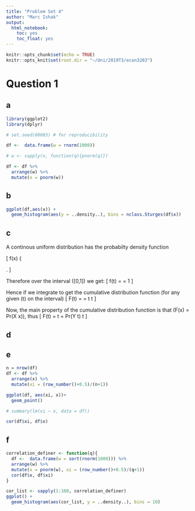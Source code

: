 ---
title: "Problem Set 4"
author: "Marc Ishak"
output:
  html_notebook:
    toc: yes
    toc_float: yes
---

```{r setup, include=FALSE}
knitr::opts_chunk$set(echo = TRUE)
knitr::opts_knit$set(root.dir = "~/Uni/2019T3/econ3203")

```



# Question 1
## a

```{r}
library(ggplot2)
library(dplyr)

# set.seed(80085) # for reproducibility 

df <-  data.frame(w = rnorm(1000))

# w <- sapply(x, function(q){pnorm(q)})

df <- df %>% 
  arrange(w) %>% 
  mutate(x = pnorm(w))
```


## b 


```{r}
ggplot(df,aes(x)) +
  geom_histogram(aes(y = ..density..), bins = nclass.Sturges(df$x))


```


## c

A continous uniform distribution has the probabilty density function 

\[
f(x) \left\{ \begin{array}{l}
\frac{1}{b-a} \quad a \leq x \leq b \\
0 \quad \quad \text{otherwise}
\end{array}
\right.
\]

Therefore over the interval \([0,1]\) we get:
\[
f(t) = \frac{1}{1-0} = 1
\]

Hence if we integrate to get the cumulative distribution function (for any given \(t\) on the interval)
\[
F(t) = \int 1  =  t \quad \text{for} \quad 0\leq t \leq 1
\]

Now, the main property of the cumulative distribution function is that \(F(x) = Pr(X \leq x)\), thus
\[
F(t)  =  t = Pr(Y \leq t) \quad \text{for} \quad 0\leq t \leq 1
\]
 

## d



## e 

```{r}
n = nrow(df)
df <- df %>% 
  arrange(x) %>% 
  mutate(xi = (row_number()+0.5)/(n+1))

ggplot(df, aes(xi, x))+
  geom_point()

# summary(lm(xi ~ x, data = df))

cor(df$xi, df$x)
```


## f

```{r}
correlation_definer <- function(q){
  df <-  data.frame(w = sort(rnorm(1000))) %>% 
  arrange(w) %>% 
  mutate(x = pnorm(w), xi = (row_number()+0.5)/(q+1))
  cor(df$x, df$xi)
}

cor_list <- sapply(1:100, correlation_definer)
ggplot() +
  geom_histogram(aes(cor_list, y = ..density..), bins = 10)


```
